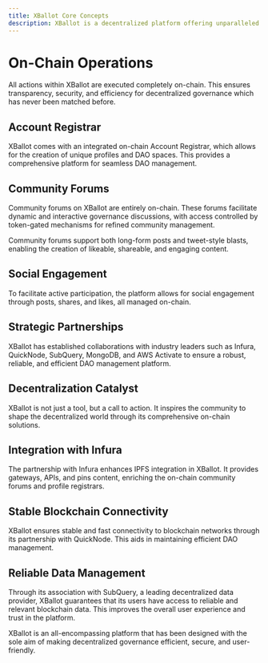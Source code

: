 ```yaml
---
title: XBallot Core Concepts
description: XBallot is a decentralized platform offering unparalleled governance solutions with all operations performed entirely on-chain.
---
```



# On-Chain Operations

All actions within XBallot are executed completely on-chain. This ensures transparency, security, and efficiency for decentralized governance which has never been matched before.

## Account Registrar

XBallot comes with an integrated on-chain Account Registrar, which allows for the creation of unique profiles and DAO spaces. This provides a comprehensive platform for seamless DAO management.

## Community Forums

Community forums on XBallot are entirely on-chain. These forums facilitate dynamic and interactive governance discussions, with access controlled by token-gated mechanisms for refined community management.

<Callout type="info">
Community forums support both long-form posts and tweet-style blasts, enabling the creation of likeable, shareable, and engaging content.
</Callout>

## Social Engagement

To facilitate active participation, the platform allows for social engagement through posts, shares, and likes, all managed on-chain.

## Strategic Partnerships

XBallot has established collaborations with industry leaders such as Infura, QuickNode, SubQuery, MongoDB, and AWS Activate to ensure a robust, reliable, and efficient DAO management platform.

## Decentralization Catalyst

XBallot is not just a tool, but a call to action. It inspires the community to shape the decentralized world through its comprehensive on-chain solutions.

## Integration with Infura

The partnership with Infura enhances IPFS integration in XBallot. It provides gateways, APIs, and pins content, enriching the on-chain community forums and profile registrars.

## Stable Blockchain Connectivity

XBallot ensures stable and fast connectivity to blockchain networks through its partnership with QuickNode. This aids in maintaining efficient DAO management.

## Reliable Data Management

Through its association with SubQuery, a leading decentralized data provider, XBallot guarantees that its users have access to reliable and relevant blockchain data. This improves the overall user experience and trust in the platform.

<Callout type="info">
XBallot is an all-encompassing platform that has been designed with the sole aim of making decentralized governance efficient, secure, and user-friendly.
</Callout>
